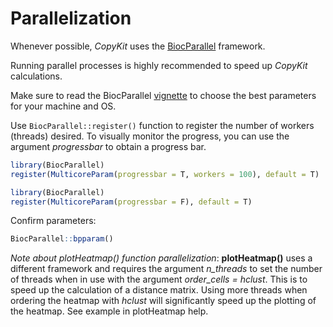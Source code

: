 # Parallelization

Whenever possible, *CopyKit* uses the [BiocParallel](https://www.bioconductor.org/packages/devel/bioc/vignettes/BiocParallel/inst/doc/Introduction_To_BiocParallel.pdf) framework. 

Running parallel processes is highly recommended to speed up *CopyKit* calculations.

Make sure to read the BiocParallel [vignette](https://www.bioconductor.org/packages/devel/bioc/vignettes/BiocParallel/inst/doc/Introduction_To_BiocParallel.pdf) to choose the best parameters for your machine and OS. 

Use `BiocParallel::register()` function to register the number of workers (threads) desired.
To visually monitor the progress, you can use the argument *progressbar* to obtain a progress bar. 

```r
library(BiocParallel)
register(MulticoreParam(progressbar = T, workers = 100), default = T)
```

```r
library(BiocParallel)
register(MulticoreParam(progressbar = F), default = T)
```

Confirm parameters:
```r
BiocParallel::bpparam()
```

*Note about plotHeatmap() function parallelization*:
**plotHeatmap()** uses a different framework and requires the argument *n_threads* to set the number of threads when in use with the argument *order_cells = hclust*. This is to speed up the calculation of a distance matrix. Using more threads when ordering the heatmap with *hclust* will significantly speed up the plotting of the heatmap. See example in plotHeatmap help.

